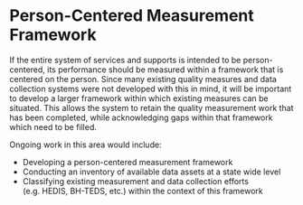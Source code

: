 # Person-Centered Measurement Framework {#measure}

If the entire system of services and supports is intended to be person-centered, its performance should be measured within a framework that is centered on the person.  Since many existing quality measures and data collection systems were not developed with this in mind, it will be important to develop a larger framework within which existing measures can be situated.  This allows the system to retain the quality measurement work that has been completed, while acknowledging gaps within that framework which need to be filled.

Ongoing work in this area would include:

- Developing a person-centered measurement framework 
- Conducting an inventory of available data assets at a state wide level
- Classifying existing measurement and data collection efforts (e.g. HEDIS, BH-TEDS, etc.) within the context of this framework